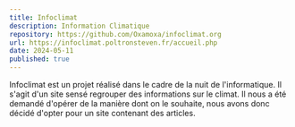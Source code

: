 ```yaml
---
title: Infoclimat
description: Information Climatique
repository: https://github.com/Oxamoxa/infoclimat.org
url: https://infoclimat.poltronsteven.fr/accueil.php
date: 2024-05-11
published: true
---
```



Infoclimat est un projet réalisé dans le cadre de la nuit de l'informatique. Il s'agit d'un site sensé regrouper des informations sur le climat. Il nous a été demandé d'opérer de la manière dont on le souhaite, nous avons donc décidé d'opter pour un site contenant des articles.
